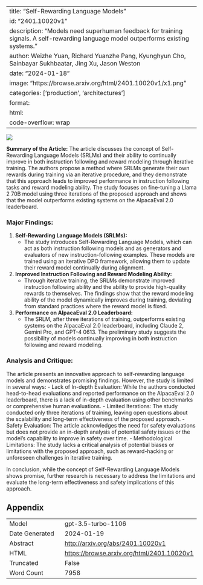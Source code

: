 
---
title: "Self-Rewarding Language Models"
id: "2401.10020v1"
description: "Models need superhuman feedback for training signals. A self-rewarding language model outperforms existing systems."
author: Weizhe Yuan, Richard Yuanzhe Pang, Kyunghyun Cho, Sainbayar Sukhbaatar, Jing Xu, Jason Weston
date: "2024-01-18"
image: "https://browse.arxiv.org/html/2401.10020v1/x1.png"
categories: ['production', 'architectures']
format:
  html:
    code-overflow: wrap
---

![](https://browse.arxiv.org/html/2401.10020v1/x1.png)

**Summary of the Article:**
The article discusses the concept of Self-Rewarding Language Models (SRLMs) and their ability to continually improve in both instruction following and reward modeling through iterative training. The authors propose a method where SRLMs generate their own rewards during training via an iterative procedure, and they demonstrate that this approach leads to improved performance in instruction following tasks and reward modeling ability. The study focuses on fine-tuning a Llama 2 70B model using three iterations of the proposed approach and shows that the model outperforms existing systems on the AlpacaEval 2.0 leaderboard.

### Major Findings:
1. **Self-Rewarding Language Models (SRLMs):**
    - The study introduces Self-Rewarding Language Models, which can act as both instruction following models and as generators and evaluators of new instruction-following examples. These models are trained using an iterative DPO framework, allowing them to update their reward model continually during alignment.
  
2. **Improved Instruction Following and Reward Modeling Ability:**
    - Through iterative training, the SRLMs demonstrate improved instruction following ability and the ability to provide high-quality rewards to themselves. The findings show that the reward modeling ability of the model dynamically improves during training, deviating from standard practices where the reward model is fixed.

3. **Performance on AlpacaEval 2.0 Leaderboard:**
    - The SRLM, after three iterations of training, outperforms existing systems on the AlpacaEval 2.0 leaderboard, including Claude 2, Gemini Pro, and GPT-4 0613. The preliminary study suggests the possibility of models continually improving in both instruction following and reward modeling.

### Analysis and Critique:
The article presents an innovative approach to self-rewarding language models and demonstrates promising findings. However, the study is limited in several ways:
- Lack of In-depth Evaluation: While the authors conducted head-to-head evaluations and reported performance on the AlpacaEval 2.0 leaderboard, there is a lack of in-depth evaluation using other benchmarks or comprehensive human evaluations.
- Limited Iterations: The study conducted only three iterations of training, leaving open questions about the scalability and long-term effectiveness of the proposed approach.
- Safety Evaluation: The article acknowledges the need for safety evaluations but does not provide an in-depth analysis of potential safety issues or the model's capability to improve in safety over time.
- Methodological Limitations: The study lacks a critical analysis of potential biases or limitations with the proposed approach, such as reward-hacking or unforeseen challenges in iterative training.

In conclusion, while the concept of Self-Rewarding Language Models shows promise, further research is necessary to address the limitations and evaluate the long-term effectiveness and safety implications of this approach.

## Appendix

|          |          |
|----------|----------|
| Model     | gpt-3.5-turbo-1106       |
| Date Generated     | 2024-01-19       |
| Abstract | [http://arxiv.org/abs/2401.10020v1](http://arxiv.org/abs/2401.10020v1)        |
| HTML     | [https://browse.arxiv.org/html/2401.10020v1](https://browse.arxiv.org/html/2401.10020v1)       |
| Truncated       | False       |
| Word Count       | 7958       |
